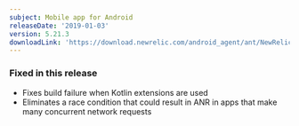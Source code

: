 ```yaml
---
subject: Mobile app for Android
releaseDate: '2019-01-03'
version: 5.21.3
downloadLink: 'https://download.newrelic.com/android_agent/ant/NewRelic_Android_Agent_5.21.3.zip'
---
```


### Fixed in this release

* Fixes build failure when Kotlin extensions are used
* Eliminates a race condition that could result in ANR in apps that make many concurrent network requests
